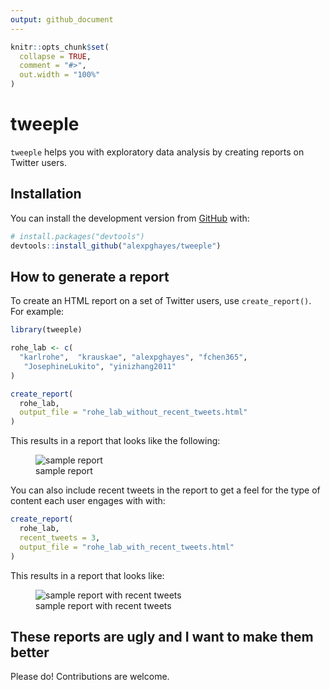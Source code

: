 ```yaml
---
output: github_document
---
```


<!-- README.md is generated from README.Rmd. Please edit that file -->

```r
knitr::opts_chunk$set(
  collapse = TRUE,
  comment = "#>",
  out.width = "100%"
)
```

# tweeple

<!-- badges: start -->
<!-- badges: end -->

`tweeple` helps you with exploratory data analysis by creating reports on Twitter users.

## Installation

You can install the development version from [GitHub](https://github.com/) with:

``` r
# install.packages("devtools")
devtools::install_github("alexpghayes/tweeple")
```

## How to generate a report

To create an HTML report on a set of Twitter users, use `create_report()`. For example:

```r
library(tweeple)

rohe_lab <- c(
  "karlrohe",  "krauskae", "alexpghayes", "fchen365",
   "JosephineLukito", "yinizhang2011"
)

create_report(
  rohe_lab,
  output_file = "rohe_lab_without_recent_tweets.html"
)
```

This results in a report that looks like the following:

![sample report](man/figures/README-sample-report.png)

You can also include recent tweets in the report to get a feel for the type of content each user engages with with:

```r
create_report(
  rohe_lab,
  recent_tweets = 3,
  output_file = "rohe_lab_with_recent_tweets.html"
)
```

This results in a report that looks like:

![sample report with recent tweets](man/figures/README-sample-report-with-recent-tweets.png)

## These reports are ugly and I want to make them better

Please do! Contributions are welcome.
